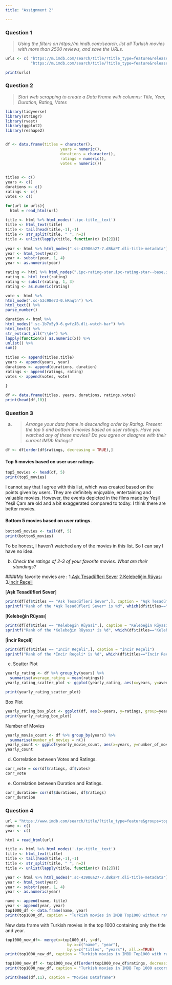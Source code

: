 ```yaml
---
title: "Assignment 2"

---
```


### Question 1

>*Using the filters on https://m.imdb.com/search, list all Turkish movies with more than 2500 reviews, and save the URLs.*

```r

urls <- c( "https://m.imdb.com/search/title/?title_type=feature&release_date=2010-01-01,2023-12-31&sort=moviemeter,asc&num_votes=2500,&country_of_origin=TR&count=250",
           "https://m.imdb.com/search/title/?title_type=feature&release_date=,2009-12-31&sort=moviemeter,asc&num_votes=2500,&country_of_origin=TR&count=250" )

print(urls)
```

### Question 2

>*Start web scrapping to create a Data Frame with columns: Title, Year, Duration, Rating, Votes*

```r

library(tidyverse)
library(stringr)
library(rvest)
library(ggplot2)
library(reshape2)


df <- data.frame(titles = character(),
                        years = numeric(),
                        durations = character(),
                        ratings = numeric(),
                        votes = numeric())
                    

titles <- c()
years <- c()
durations <- c()
ratings <- c()
votes <- c()

for(url in urls){
  html = read_html(url)
  
title <- html %>% html_nodes('.ipc-title__text')
title <- html_text(title)
title <- tail(head(title,-1),-1)
title <- str_split(title, " ", n=2)
title <- unlist(lapply(title, function(x) {x[2]}))
  
year <- html %>% html_nodes(".sc-43986a27-7.dBkaPT.dli-title-metadata")
year <- html_text(year)
year <- substr(year, 1, 4)
year <- as.numeric(year)

rating <- html %>% html_nodes(".ipc-rating-star.ipc-rating-star--base.ipc-rating-star--imdb.ratingGroup--imdb-rating")
rating <- html_text(rating)
rating <- substr(rating, 1, 3)
rating <- as.numeric(rating)

vote <- html %>%
html_node(".sc-53c98e73-0.kRnqtn") %>%
html_text() %>%
parse_number()

duration <- html %>%
html_nodes(".sc-1b7x5y9-6.gwfzJB.dli-watch-bar") %>%
html_text() %>%
str_extract_all("\\d+") %>%
lapply(function(x) as.numeric(x)) %>%
unlist() %>%
sum()
  
titles <- append(titles,title)
years <- append(years, year)
durations <- append(durations, duration)
ratings <- append(ratings, rating)
votes <- append(votes, vote)
  
}

df <- data.frame(titles, years, durations, ratings,votes)
print(head(df,10))
```

### Question 3

a) > *Arrange your data frame in descending order by Rating. Present the top 5 and bottom 5 movies based on user ratings. Have you watched any of these movies? Do you agree or disagree with their current IMDb Ratings?*

```r
df <- df[order(df$ratings, decreasing = TRUE),]
```

#### Top 5 movies based on user user ratings

```r
top5_movies <- head(df, 5)
print(top5_movies)
```

I cannot say that I agree with this list, which was created based on the points given by users. They are definitely enjoyable, entertaining and valuable movies. However, the events depicted in the films made by Yeşil Yeşil Çam are old and a bit exaggerated compared to today. I think there are better movies.

#### Bottom 5 movies based on user ratings.

```r
bottom5_movies <- tail(df, 5)
print(bottom5_movies)
```

To be honest, I haven't watched any of the movies in this list. So I can say I have no idea.

b)  *Check the ratings of 2-3 of your favorite movies. What are their standings?*

####My favorite movies are : 1.[Aşk Tesadüfleri Sever](https://m.imdb.com/title/tt1807950/) 2.[Kelebeliğin Rüyası](https://m.imdb.com/title/tt2608224/) 3.[İncir Reçeli](https://m.imdb.com/title/tt1808197/)

\[**Aşk Tesadüfleri Sever**\]

```r
print(df[df$titles == "Ask Tesadüfleri Sever",], caption = "Aşk Tesadüfleri Sever")
sprintf("Rank of the *Aşk Tesadüfleri Sever* is %d", which(df$titles=="Ask Tesadüfleri Sever"))
```

\[**Kelebeğin Rüyası**\]

```r
print(df[df$titles == "Kelebegin Rüyasi",], caption = "Kelebeğin Rüyası")
sprintf("Rank of the *Kelebeğin Rüyası* is %d", which(df$titles=="Kelebegin Rüyasi"))
```

\[**İncir Reçeli**\]

```r
print(df[df$titles == "Incir Reçeli",], caption = "İncir Reçeli")
sprintf("Rank of the *İncir Reçeli* is %d", which(df$titles=="Incir Reçeli"))
```

c)  Scatter Plot

```r
yearly_rating <- df %>% group_by(years) %>%
  summarise(average_rating = mean(ratings))
yearly_rating_scatter_plot <- ggplot(yearly_rating, aes(x=years, y=average_rating)) + geom_point()

print(yearly_rating_scatter_plot)

```

Box Plot

```r
yearly_rating_box_plot <- ggplot(df, aes(x=years, y=ratings, group=years)) + geom_boxplot()
print(yearly_rating_box_plot)
```

Number of Movies

```r

yearly_movie_count <- df %>% group_by(years) %>%
  summarise(number_of_movies = n())
yearly_count <- ggplot(yearly_movie_count, aes(x=years, y=number_of_movies)) + geom_point()
yearly_count

```

d)  Correlation between Votes and Ratings.

```r
corr_vote = cor(df$ratings, df$votes)
corr_vote
```

e)  Correlation between Duration and Ratings.

```r
corr_duration= cor(df$durations, df$ratings)
corr_duration
```

### Question 4

```r
url = "https://www.imdb.com/search/title/?title_type=feature&groups=top_1000&country_of_origin=TR&count=250"
name <- c()
year <- c()

html = read_html(url)

title <- html %>% html_nodes('.ipc-title__text')
title <- html_text(title)
title <- tail(head(title,-1),-1)
title <- str_split(title, " ", n=2)
title <- unlist(lapply(title, function(x) {x[2]}))

year <- html %>% html_nodes(".sc-43986a27-7.dBkaPT.dli-title-metadata")
year <- html_text(year)
year <- substr(year, 1, 4)
year <- as.numeric(year)

name <- append(name, title)
year <- append(year, year)
top1000_df <- data.frame(name, year)
print(top1000_df, caption = "Turkish movies in IMDB Top1000 without rating, duration and votes")
```

New data frame with Turkish movies in the top 1000 containing only the title and year.

```r
top1000_new_df<- merge(x=top1000_df, y=df,
                           by.x=c("name", "year"),
                           by.y=c("titles", "years"), all.x=TRUE)
print(top1000_new_df, caption = "Turkish movies in IMBD Top1000 with rating, duration and votes")
```

```r
top1000_new_df <- top1000_new_df[order(top1000_new_df$ratings, decreasing = TRUE),]
print(top1000_new_df, caption = "Turkish movies in IMDB Top 1000 according to rankings.")
```

```r
print(head(df,11), caption = "Movies Dataframe")
```
